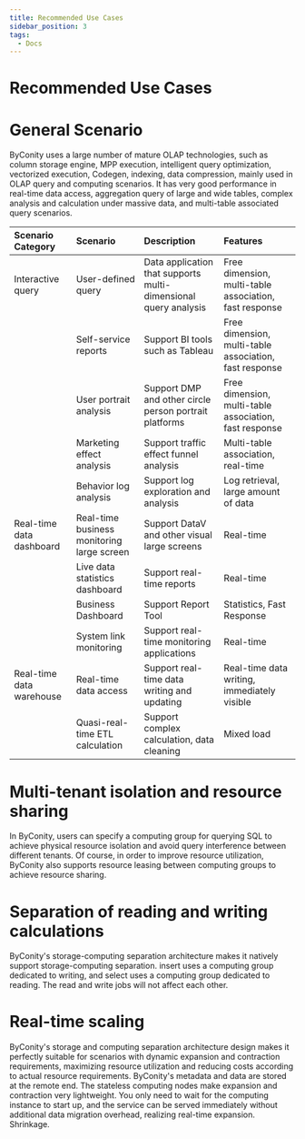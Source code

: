 ```yaml
---
title: Recommended Use Cases
sidebar_position: 3
tags:
  - Docs
---
```


# Recommended Use Cases

# General Scenario

ByConity uses a large number of mature OLAP technologies, such as column storage engine, MPP execution, intelligent query optimization, vectorized execution, Codegen, indexing, data compression, mainly used in OLAP query and computing scenarios. It has very good performance in real-time data access, aggregation query of large and wide tables, complex analysis and calculation under massive data, and multi-table associated query scenarios.

| Scenario Category        | Scenario                                   | Description                                                     | Features                                               |
| :----------------------- | :----------------------------------------- | :-------------------------------------------------------------- | :----------------------------------------------------- |
| Interactive query        | User-defined query                         | Data application that supports multi-dimensional query analysis | Free dimension, multi-table association, fast response |
|                          | Self-service reports                       | Support BI tools such as Tableau                                | Free dimension, multi-table association, fast response |
|                          | User portrait analysis                     | Support DMP and other circle person portrait platforms          | Free dimension, multi-table association, fast response |
|                          | Marketing effect analysis                  | Support traffic effect funnel analysis                          | Multi-table association, real-time                     |
|                          | Behavior log analysis                      | Support log exploration and analysis                            | Log retrieval, large amount of data                    |
| Real-time data dashboard | Real-time business monitoring large screen | Support DataV and other visual large screens                    | Real-time                                              |
|                          | Live data statistics dashboard             | Support real-time reports                                       | Real-time                                              |
|                          | Business Dashboard                         | Support Report Tool                                             | Statistics, Fast Response                              |
|                          | System link monitoring                     | Support real-time monitoring applications                       | Real-time                                              |
| Real-time data warehouse | Real-time data access                      | Support real-time data writing and updating                     | Real-time data writing, immediately visible            |
|                          | Quasi-real-time ETL calculation            | Support complex calculation, data cleaning                      | Mixed load                                             |

# Multi-tenant isolation and resource sharing

In ByConity, users can specify a computing group for querying SQL to achieve physical resource isolation and avoid query interference between different tenants. Of course, in order to improve resource utilization, ByConity also supports resource leasing between computing groups to achieve resource sharing.

# Separation of reading and writing calculations

ByConity's storage-computing separation architecture makes it natively support storage-computing separation. insert uses a computing group dedicated to writing, and select uses a computing group dedicated to reading. The read and write jobs will not affect each other.

# Real-time scaling

ByConity's storage and computing separation architecture design makes it perfectly suitable for scenarios with dynamic expansion and contraction requirements, maximizing resource utilization and reducing costs according to actual resource requirements. ByConity's metadata and data are stored at the remote end. The stateless computing nodes make expansion and contraction very lightweight. You only need to wait for the computing instance to start up, and the service can be served immediately without additional data migration overhead, realizing real-time expansion. Shrinkage.
